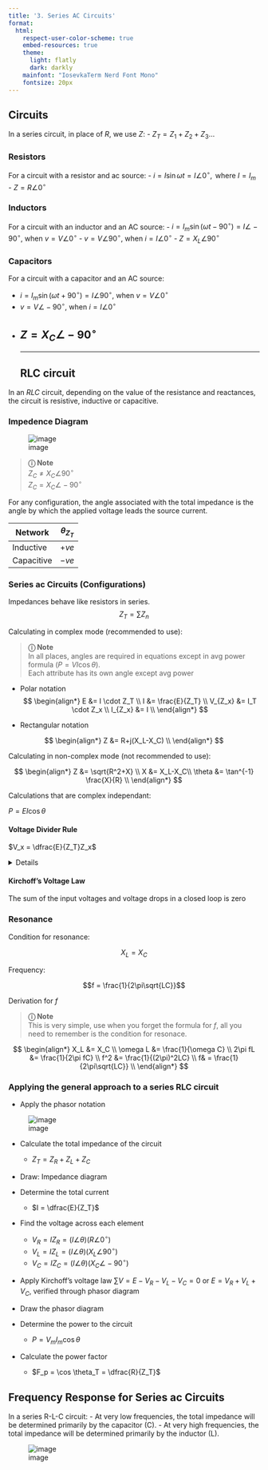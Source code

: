 ```yaml
---
title: '3. Series AC Circuits'
format:
  html:
    respect-user-color-scheme: true
    embed-resources: true
    theme:
      light: flatly
      dark: darkly
    mainfont: "IosevkaTerm Nerd Font Mono"
    fontsize: 20px
---
```


## Circuits
In a series circuit, in place of $R$, we use $Z$:
 -  $Z_T = Z_1 + Z_2 + Z_3 \dots$

### Resistors

For a circuit with a resistor and ac source:
- $i = I \sin \omega t = I \angle 0^\circ, \text{ where } I = I_m$
- $Z = R \angle 0^\circ$

### Inductors

For a circuit with an inductor and an AC source:
- $i = I_m \sin (\omega t -90^\circ) = I\angle -90^\circ$, when $v = V \angle 0^\circ$
- $v = V\angle 90^\circ$, when $i = I \angle 0^\circ$
- $Z = X_L \angle 90^\circ$

### Capacitors

For a circuit with a capacitor and an AC source:

- $i = I_m \sin (\omega t + 90^\circ) = I\angle 90^\circ$, when $v = V \angle 0^\circ$
- $v = V\angle -90^\circ$, when $i = I \angle 0^\circ$
- $Z = X_C \angle -90^\circ$
---
---
## RLC circuit

In an $RLC$ circuit, depending on the value of the resistance and reactances, the circuit is resistive, inductive or capacitive.

### Impedence Diagram

![image](images/image-1.png)

> **&#9432; Note** <br>
> $Z_C \neq X_C\angle90^\circ$ <br>
> $Z_C = X_C\angle-90^\circ$

For any configuration, the angle associated with the total impedance is the angle by which the applied voltage leads the source current.

| Network | $\theta_{Z_T}$ |
|---|---|
| Inductive  | $+ve$ |
| Capacitive | $-ve$  |

### Series ac Circuits (Configurations)

Impedances behave like resistors in series.
$$Z_T = \sum Z_n$$

Calculating in complex mode (recommended to use):

> **&#9432; Note** <br>
> In all places, angles are required in equations except in avg power formula ($P=VI\cos\theta$). <br>
> Each attribute has its own angle except avg power

- Polar notation
$$
\begin{align*}
    E &= I \cdot Z_T \\
    I &= \frac{E}{Z_T} \\
    V_{Z_x} &= I_T \cdot Z_x \\
    I_{Z_x} &= I \\
\end{align*}
$$

- Rectangular notation

$$
\begin{align*}
    Z &= R+j(X_L-X_C) \\
\end{align*}
$$

Calculating in non-complex mode (not recommended to use):

$$
\begin{align*}
    Z &= \sqrt{R^2+X} \\
    X &= X_L-X_C\\
    \theta &= \tan^{-1} \frac{X}{R} \\
\end{align*}
$$

Calculations that are complex independant:

$P=EI\cos\theta$

#### Voltage Divider Rule

$V_x = \dfrac{E}{Z_T}Z_x$

<details>

> **&#9432; Note** <br>
> Basically, this is Ohm's law. The only change is that $I$ has been expanded

$V_x = I \cdot Z_x = \dfrac{E}{Z_T}Z_x$

</details>

#### Kirchoff's Voltage Law

The sum of the input voltages and voltage drops in a closed loop is zero 

### Resonance

Condition for resonance:

$$X_L = X_C$$

Frequency:

$$f = \frac{1}{2\pi\sqrt{LC}}$$

Derivation for $f$


> **&#9432; Note** <br>
> This is very simple, use when you forget the formula for $f$, all you need to remember is the condition for resonace.

$$
\begin{align*}
    X_L &= X_C \\
    \omega L &= \frac{1}{\omega C} \\
    2\pi fL &= \frac{1}{2\pi fC} \\
    f^2 &= \frac{1}{(2\pi)^2LC} \\
    f& = \frac{1}{2\pi\sqrt{LC}} \\
\end{align*}
$$

### Applying the general approach to a series RLC circuit

- Apply the phasor notation

![image](images/image-2.png)

- Calculate the total impedance of the circuit
    - $Z_T = Z_R + Z_L + Z_C$
- Draw: Impedance diagram

- Determine the total current
    - $I = \dfrac{E}{Z_T}$
- Find the voltage across each element
    - $V_R = IZ_R = (I\angle\theta)(R\angle 0^\circ)$
    - $V_L = IZ_L = (I\angle\theta)(X_L\angle 90^\circ)$
    - $V_C = IZ_C = (I\angle\theta)(X_C\angle -90^\circ)$
- Apply Kirchoff's voltage law
 $\sum V = E-V_R-V_L-V_C = 0 \text{ or } E = V_R+V_L+V_C$, verified through phasor diagram
- Draw the phasor diagram
- Determine the power to the circuit
    - $P=V_mI_m\cos\theta$
- Calculate the power factor
    - $F_p = \cos \theta_T = \dfrac{R}{Z_T}$

## Frequency Response for Series ac Circuits

In a series R-L-C circuit:
- At very low frequencies, the total impedance will be determined primarily by the capacitor (C).
- At very high frequencies, the total impedance will be determined primarily by the inductor (L).

![image](images/image-4.png)

